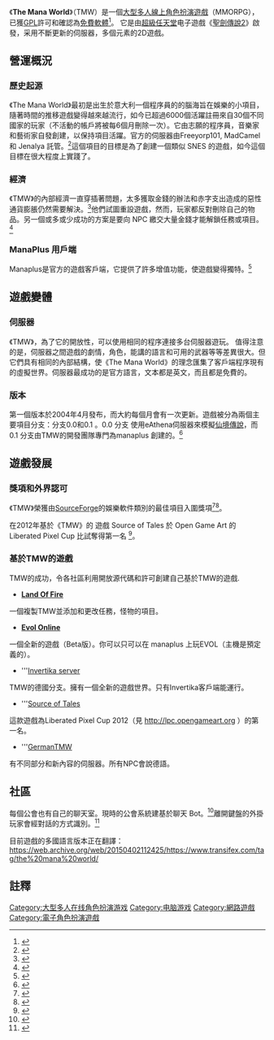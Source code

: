 {{NoteTA
| G1=Games
}}
{{Infobox VG
| title = The Mana World
| image = 
| developer =
| distributor =
| director = wushin<br>Freeyorp101<br>o11c<br>MadCamel
| engine = [[eAthena|eAthena]]
| released = {{vgrelease|WW|2004年4月}}
| genre = [[大型多人線上角色扮演遊戲|大型多人線上角色扮演]]
| modes = [[多人電子遊戲|多人]]
| platforms = {{spml|[[Linux|Linux]]|[[Microsoft_Windows|Microsoft Windows]]|[[Mac_OS_X|Mac OS X]]|[[FreeBSD|FreeBSD]]|[[OpenBSD|OpenBSD]]|[[Android|Android]]}}
}}

《'''The Mana World'''》（TMW）是一個[[大型多人線上角色扮演遊戲|大型多人線上角色扮演遊戲]]（MMORPG），已獲[[GPL|GPL]]許可和確認為[[免費軟體|免費軟體]]<ref>{{cite web |language = en |url = http://www.themanaworld.org |title = TheManaWorld |accessdate = 2015-03-24 |archive-date = 2015-03-15 |archive-url = https://web.archive.org/web/20150315000110/https://www.themanaworld.org/ |dead-url = no }}</ref>。 它是由[[超級任天堂|超級任天堂]]电子遊戲《[[聖劍傳說2|聖劍傳說2]]》啟發，采用不斷更新的伺服器，多個元素的2D遊戲。

== 營運概況 ==

=== 歷史起源 ===

《The Mana World》最初是出生於意大利一個程序員的的腦海旨在娛樂的小項目，隨著時間的推移遊戲變得越來越流行，如今已超過6000個活躍註冊來自30個不同國家的玩家（不活動的帳戶將被每6個月刪除一次）。它由志願的程序員，音樂家和藝術家自發創建，以保持項目活躍。官方的伺服器由Freeyorp101, MadCamel 和 Jenalya 託管。<ref>{{cite web |language=en |url = https://forums.themanaworld.org/memberlist.php?mode=group&g=987 |title = The Mana World • Members |accessdate = 2015-03-24}}</ref>這個項目的目標是為了創建一個類似 SNES 的遊戲，如今這個目標在很大程度上實踐了。

=== 經濟 ===

《TMW》的內部經濟一直穿插著問題，太多獲取金錢的辦法和赤字支出造成的惡性通貨膨脹仍然需要解決。<ref>{{cite web |language = en |url = https://forums.themanaworld.org/viewtopic.php?f=2&t=17259&hilit=inflation |title = The Mana World • View topic - Bank |date = 2013-04-06 |accessdate = 2015-03-24 |archive-date = 2015-04-02 |archive-url = https://web.archive.org/web/20150402195328/https://forums.themanaworld.org/viewtopic.php?f=2&t=17259&hilit=inflation |dead-url = no }}</ref>他們試圖重設遊戲，然而，玩家都反對刪除自己的物品。另一個或多或少成功的方案是要向 NPC 繳交大量金錢才能解鎖任務或項目。<ref>{{cite web |language = en |url = https://forums.themanaworld.org/viewtopic.php?f=12&t=4558&p=38598&hilit=remove+item+wipe#p38598 |title = The Mana World • View topic - Are the money sinks working? |date = 2008-07-18 |accessdate = 2015-03-24 |archive-date = 2015-04-02 |archive-url = https://web.archive.org/web/20150402121356/https://forums.themanaworld.org/viewtopic.php?f=12&t=4558&p=38598&hilit=remove+item+wipe#p38598 |dead-url = no }}</ref>

=== ManaPlus 用戶端 ===

Manaplus是官方的遊戲客戶端，它提供了許多增值功能，使遊戲變得獨特。<ref>{{cite web |language = en |url = http://manaplus.org/ |title = ManaPlus |accessdate = 2015-03-24 |archive-date = 2015-02-25 |archive-url = https://web.archive.org/web/20150225004638/http://manaplus.org/ |dead-url = no }}</ref>

== 遊戲變體 ==

=== 伺服器 ===

《TMW》，為了它的開放性，可以使用相同的程序連接多台伺服器遊玩。 值得注意的是，伺服器之間遊戲的劇情，角色，能講的語言和可用的武器等等差異很大。但它們具有相同的內部結構，使《The Mana World》的理念匯集了客戶端程序現有的虛擬世界。伺服器最成功的是官方語言，文本都是英文，而且都是免費的。

=== 版本 ===

第一個版本於2004年4月發布，而大約每個月會有一次更新。遊戲被分為兩個主要項目分支：分支0.0和0.1 。0.0 分支 使用eAthena伺服器來模擬[[仙境傳說|仙境傳說]]，而0.1 分支由TMW的開發團隊專門為manaplus 創建的。<ref>{{cite web |language = en |url = https://forums.themanaworld.org/viewtopic.php?f=3&t=2850 |title = The Mana World • View topic - 0.0 development branch issues |date = 2007-08-27 |accessdate = 2015-03-24 |archive-date = 2015-04-02 |archive-url = https://web.archive.org/web/20150402162311/https://forums.themanaworld.org/viewtopic.php?f=3&t=2850 |dead-url = no }}</ref>

== 遊戲發展 ==

=== 獎項和外界認可 ===

《TMW》榮獲由[[SourceForge|SourceForge]]的娛樂軟件類別的最佳項目入圍獎項<ref>{{cite news |language = en |author = SourceForge.net |url = http://ir.corp.sourceforge.com/phoenix.zhtml?c=82629&p=irol-newsArticle&ID=1171836 |title = SourceForge.net Names Finalists for Community Choice Awards |date = 2008-07-03 |accessdate = 2015-03-24 }}{{dead link|date=2017年11月 |bot=InternetArchiveBot |fix-attempted=yes }}</ref><ref>{{cite journal |language = en |author = Reuters |url = http://www.reuters.com/article/2008/07/03/idUS120663+03-Jul-2008+MW20080703 |title = SourceForge.net Names Finalists for Community Choice Awards |date = 2008-07-03 |accessdate = 2015-03-24 |deadurl = yes |archiveurl = https://web.archive.org/web/20150402212059/http://www.reuters.com/article/2008/07/03/idUS120663+03-Jul-2008+MW20080703 |archivedate = 2015-04-02 }}</ref>。

在2012年基於《TMW》的 遊戲 Source of Tales 於 Open Game Art 的 Liberated Pixel Cup 比試奪得第一名 <ref>{{cite web|language = en|url = http://lpc.opengameart.org|title = Liberated Pixel Cup • Code judging is in!|accessdate = 2015-03-24|archive-date = 2015-03-14|archive-url = https://web.archive.org/web/20150314220237/http://lpc.opengameart.org/|dead-url = no}}</ref>。

=== 基於TMW的遊戲 ===

TMW的成功，令各社區利用開放源代碼和許可創建自己基於TMW的遊戲.

* '''[http://landoffire.org/ Land Of Fire]{{Wayback|url=http://landoffire.org/ |date=20141217150801 }}'''

一個複製TMW並添加和更改任務，怪物的項目。

* '''[http://www.evolonline.org/ Evol Online]{{Wayback|url=http://www.evolonline.org/ |date=20150402131115 }}'''

一個全新的遊戲（Beta版）。你可以只可以在 manaplus 上玩EVOL（主機是預定義的）。

* '''[http://webchat.freenode.net/?channels=#invertika Invertika server]{{Wayback|url=http://webchat.freenode.net/?channels=#invertika |date=20100626080255 }}

TMW的德國分支。擁有一個全新的遊戲世界。只有Invertika客戶端能運行。

* '''[http://www.sourceoftales.org/ Source of Tales]{{Wayback|url=http://www.sourceoftales.org/ |date=20150215032510 }}

這款遊戲為Liberated Pixel Cup 2012（見 http://lpc.opengameart.org{{Wayback|url=http://lpc.opengameart.org/ |date=20200813232901 }} ）的第一名。

* '''[https://archive.is/20150324130854/http://78.47.85.72/ GermanTMW]

有不同部分和新內容的伺服器。所有NPC會說德語。

== 社區 ==
<gallery>
</gallery>
每個公會也有自己的聊天室。現時的公會系統建基於聊天 Bot。<ref>{{cite web |language = zh-tw |url = https://wiki.themanaworld.org/index.php/Zh:Player_Groups |title = Zh:Player Groups - TheManaWorld |accessdate = 2015-03-24 |archive-date = 2015-04-02 |archive-url = https://web.archive.org/web/20150402174658/https://wiki.themanaworld.org/index.php/Zh:Player_Groups |dead-url = no }}</ref>離開鍵盤的外掛玩家會經對話的方式識別。<ref>{{cite web |language = zh-tw |url = https://wiki.themanaworld.org/index.php/Zh:Game_Rules |title = Zh:Game Rules - TheManaWorld |accessdate = 2015-03-24 |archive-date = 2015-04-02 |archive-url = https://web.archive.org/web/20150402161210/https://wiki.themanaworld.org/index.php/Zh:Game_Rules |dead-url = no }}</ref>

目前遊戲的多國語言版本正在翻譯： https://web.archive.org/web/20150402112425/https://www.transifex.com/tag/the%20mana%20world/

== 註釋 ==
{{reflist|30em}}

{{DEFAULTSORT:The Mana World}}
[[Category:大型多人在线角色扮演游戏|Category:大型多人在线角色扮演游戏]]
[[Category:电脑游戏|Category:电脑游戏]]
[[Category:網路遊戲|Category:網路遊戲]]
[[Category:電子角色扮演遊戲|Category:電子角色扮演遊戲]]